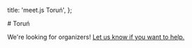   title: 'meet.js Toruń',
};

<div className="prose dark:prose-invert max-w-none space-y-8 my-8">
  # Toruń

We're looking for organizers! [Let us know if you want to help.](mailto:contact@meetjs.pl)

</div>
